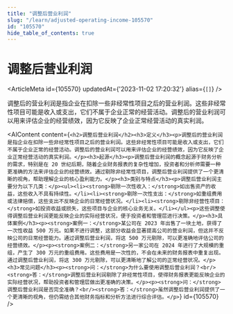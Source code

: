 ```yaml
---
title: "调整后营业利润"
slug: "/learn/adjusted-operating-income-105570"
id: "105570"
hide_table_of_contents: true
---
```



# 调整后营业利润

<ArticleMeta id={105570} updatedAt={'2023-11-02 17:20:32'} alias={`[]`} />
<div className='border-solid border-b border-t-0 my-4 border-[var(--ifm-color-gray-300)]' />

调整后的营业利润是指企业在扣除一些非经常性项目之后的营业利润。这些非经常性项目可能是收入或支出，它们不属于企业正常的经营活动。调整后的营业利润可以用来评估企业的经营绩效，因为它反映了企业正常经营活动的真实利润。

<AIContent content={`<h2>调整后营业利润</h2><h3>定义</h3><p>调整后的营业利润是指企业在扣除一些非经常性项目之后的营业利润。这些非经常性项目可能是收入或支出，它们不属于企业正常的经营活动。调整后的营业利润可以用来评估企业的经营绩效，因为它反映了企业正常经营活动的真实利润。</p><h3>起源</h3><p>调整后营业利润的概念起源于财务分析的需求，特别是在 20 世纪后期，随着企业财务报表的复杂性增加，投资者和分析师需要一种更准确的方法来评估企业的经营绩效。通过剔除非经常性项目，调整后营业利润提供了一个更清晰的视角，帮助理解企业的核心盈利能力。</p><h3>类别与特点</h3><p>调整后营业利润主要分为以下几类：</p><ul><li><strong>剔除一次性收入：</strong>如出售资产的收益，这些收入不具有持续性。</li><li><strong>剔除一次性支出：</strong>如重组费用或法律赔偿，这些支出不反映企业的日常经营状况。</li><li><strong>剔除非经营性项目：</strong>如投资收益或损失，这些项目与企业的核心业务无关。</li></ul><p>这些调整使得调整后营业利润更能反映企业的实际经营状况，便于投资者和管理层进行决策。</p><h3>具体案例</h3><p><strong>案例一：</strong>某公司在 2023 年出售了一块土地，获得了一次性收益 500 万元。如果不进行调整，这部分收益会显著提高公司的营业利润，但这并不反映公司的日常经营能力。通过调整后营业利润，将这 500 万元剔除，可以更准确地评估公司的经营绩效。</p><p><strong>案例二：</strong>另一家公司在 2024 年进行了大规模的重组，产生了 300 万元的重组费用。这些费用是一次性的，不会在未来的财务报表中重复出现。通过调整后营业利润，将这 300 万元剔除，可以更清晰地了解公司的正常经营状况。</p><h3>常见问题</h3><p><strong>问：</strong>为什么要使用调整后营业利润？<br/><strong>答：</strong>调整后营业利润剔除了非经常性项目，使得财务报表更能反映企业的实际经营状况，帮助投资者和管理层做出更准确的决策。</p><p><strong>问：</strong>调整后营业利润是否完全准确？<br/><strong>答：</strong>虽然调整后营业利润提供了一个更清晰的视角，但仍需结合其他财务指标和分析方法进行综合评估。</p>`} id={105570} />
